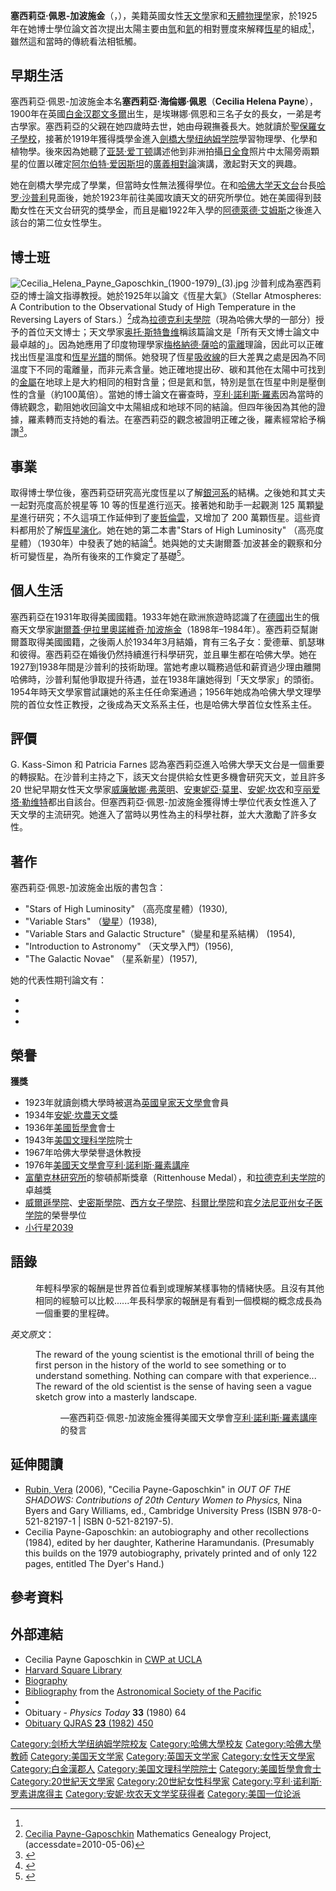 {{noteta
|G1=People
}}
{{Infobox scientist
|name              = 塞西莉亞·佩恩-加波施金<br>Cecilia Payne-Gaposchkin
|image             = Cecilia Helena Payne Gaposchkin (1900-1979) (2).jpg
|birth_date        = {{birth date|1900|5|10}}
|birth_place       = {{UK}}[[白金汉郡|白金汉郡]]{{link-en|文多爾|Wendover}}
|death_date        = {{death date and age|1979|12|7|1900|5|10}}
|death_place       = {{USA}}[[麻薩諸塞州|麻薩諸塞州]][[劍橋_(麻薩諸塞州)|劍橋]]
|residence         = 
|citizenship       = 
|nationality       = [[英國|英國]]<BR>[[美國|美國]]
|ethnicity         = 
|field             = [[天文學|天文學]]
|work_institutions = [[哈佛大學|哈佛大學]]
|alma_mater        = [[劍橋大學|劍橋大學]]<br>[[哈佛大學|哈佛大學]]
|doctoral_advisor  = [[哈罗·沙普利|哈罗·沙普利]]<br>[[亚瑟·爱丁顿|亚瑟·爱丁顿]]
|doctoral_students = [[法蘭克·卡莫尼|法蘭克·卡莫尼]]<br>[[法蘭克·德雷克|法蘭克·德雷克]]<br>[[約瑟夫·阿什布魯克|約瑟夫·阿什布魯克]]<br>{{link-en|海倫·索耶·霍格|Helen Sawyer Hogg}}<ref>{{Cite web |url=http://astronomy.fas.harvard.edu/astronomy-alumni |title=Harvard University Astronomy Alumni |accessdate=2014-09-30 |archive-date=2014-09-12 |archive-url=https://web.archive.org/web/20140912143616/http://astronomy.fas.harvard.edu/astronomy-alumni |dead-url=no }}</ref>
|known_for         = 提出[[太陽|太陽]]主要由氫構成
|influences        = 
|influenced        = 
|prizes            = 
|religion          = 
|footnotes         = 
|signature         = Cecilia Payne-Gaposchkin02b.jpg
}}
'''塞西莉亞·佩恩-加波施金'''（{{lang-en|'''Cecilia Payne-Gaposchkin'''}}，{{bd|1900年|5月10日|1979年|12月7日|catIdx=P}}），美籍英國女性[[天文學|天文學]]家和[[天體物理學|天體物理學]]家，於1925年在她博士學位論文首次提出太陽主要由[[氫|氫]]和[[氦|氦]]的相對豐度來解釋[[恆星|恆星]]的組成<ref name="cwp-1"/>，雖然這和當時的傳統看法相牴觸。

==早期生活==
塞西莉亞·佩恩-加波施金本名'''塞西莉亞·海倫娜·佩恩'''（'''Cecilia Helena Payne'''），1900年在英國[[白金汉郡|白金汉郡]][[文多爾|文多爾]]出生，是埃琳娜·佩恩和{{link-en|愛德華·約翰·佩恩|Edward John Payne}}三名子女的長女，一弟{{link-en|漢弗萊·佩恩|Humfry Payne}}是考古學家。塞西莉亞的父親在她四歲時去世，她由母親撫養長大。她就讀於[[聖保羅女子學校|聖保羅女子學校]]，接著於1919年獲得獎學金進入[[劍橋大學|劍橋大學]][[剑桥大学纽纳姆学院|纽纳姆学院]]學習物理學、化學和植物學。後來因為她聽了[[亚瑟·爱丁顿|亚瑟·爱丁顿]]講述他到非洲拍攝[[1919年5月29日日食|日全食]]照片中太陽旁兩顆星的位置以確定[[阿尔伯特·爱因斯坦|阿尔伯特·爱因斯坦]]的[[廣義相對論|廣義相對論]]演講，激起對天文的興趣。

她在劍橋大學完成了學業，但當時女性無法獲得學位。在和[[哈佛大学天文台|哈佛大学天文台]]台長[[哈罗·沙普利|哈罗·沙普利]]見面後，她於1923年前往美國攻讀天文的研究所學位。她在美國得到鼓勵女性在天文台研究的獎學金，而且是繼1922年入學的[[阿德萊德·艾姆斯|阿德萊德·艾姆斯]]之後進入該台的第二位女性學生。

==博士班==
[[File:Cecilia_Helena_Payne_Gaposchkin_(1900-1979)_(3).jpg|thumb]]
沙普利成為塞西莉亞的博士論文指導教授。她於1925年以論文《恆星大氣》（Stellar Atmospheres: A Contribution to the Observational Study of High Temperature in the Reversing Layers of Stars.）<ref>[http://genealogy.math.ndsu.nodak.edu/id.php?id=137517 Cecilia  Payne-Gaposchkin] {{Wayback|url=http://genealogy.math.ndsu.nodak.edu/id.php?id=137517 |date=20200727193915 }} Mathematics Genealogy Project,(accessdate=2010-05-06)</ref>成為[[拉德克利夫學院|拉德克利夫學院]]（現為哈佛大學的一部分）授予的首位天文博士；天文學家[[奥托·斯特鲁维|奥托·斯特鲁维]]稱該篇論文是「所有天文博士論文中最卓越的」。因為她應用了印度物理學家[[梅格納德·薩哈|梅格納德·薩哈]]的[[電離|電離]]理論，因此可以正確找出恆星溫度和[[恆星光譜|恆星光譜]]的關係。她發現了恆星[[譜線|吸收線]]的巨大差異之處是因為不同溫度下不同的電離量，而非元素含量。她正確地提出矽、碳和其他在太陽中可找到的[[金屬量|金屬]]在地球上是大約相同的相對含量；但是氦和氫，特別是氫在恆星中則是壓倒性的含量（約100萬倍）。當她的博士論文在審查時，[[亨利·諾利斯·羅素|亨利·諾利斯·羅素]]因為當時的傳統觀念，勸阻她收回論文中太陽組成和地球不同的結論。但四年後因為其他的證據，羅素轉而支持她的看法。在塞西莉亞的觀念被證明正確之後，羅素經常給予稱讚<ref name='newnham'>{{cite web |url=http://www.newn.cam.ac.uk/about-newnham/college-history/biographies/content/cecila-payne-gaposchkin |title=Cecilia Payne-Gaposchkin (1900 - 1979) |accessdate=2010-03-05 |last=Padman |first=Rachael |year=2004 |work=Newnham College Biographies |archiveurl=https://www.webcitation.org/5o0fZYSgo?url=http://www.newn.cam.ac.uk/about-newnham/college-history/biographies/content/cecila-payne-gaposchkin |archivedate=2010-03-05 |deadurl=yes }}</ref>。

==事業==
取得博士學位後，塞西莉亞研究高光度恆星以了解[[銀河系|銀河系]]的結構。之後她和其丈夫一起對亮度高於視星等 10 等的恆星進行巡天。接著她和助手一起觀測 125 萬顆[[變星|變星]]進行研究；不久這項工作延伸到了[[麥哲倫雲|麥哲倫雲]]，又增加了 200 萬顆恆星。這些資料都用於了解[[恆星演化|恆星演化]]。她在她的第二本書"Stars of High Luminosity" （高亮度星體）（1930年）中發表了她的結論<ref name=":1">{{Cite web|url=https://www.britannica.com/biography/Cecilia-Payne-Gaposchkin|title=Cecilia Payne-Gaposchkin|last=Gregersen|first=Erik|date=|website=Encyclopædia Britannica|publisher=|access-date=|archive-date=2018-10-08|archive-url=https://web.archive.org/web/20181008214403/https://www.britannica.com/biography/Cecilia-Payne-Gaposchkin|dead-url=no}}</ref>。她與她的丈夫謝爾蓋·加波甚金的觀察和分析可變恆星，為所有後來的工作奠定了基礎<ref name='cwp-1'>{{cite web
 |last        = Turner
 |first       = J.
 |date        = 16 March 2001
 |title       = Cecilia Helena Payne-Gaposchkin
 |url         = http://cwp.library.ucla.edu/Phase2/Payne-Gaposchkin,_Cecilia_Helena@861234567.html
 |work        = Contributions of 20th Century Women to Physics
 |publisher   = [[UCLA|UCLA]]
 |accessdate  = 2012-10-10
 |deadurl     = yes
 |archiveurl  = https://web.archive.org/web/20191107100412/http://cwp.library.ucla.edu/Phase2/Payne-Gaposchkin,_Cecilia_Helena@861234567.html
 |archivedate = 2019-11-07
}}</ref>。

==個人生活==
塞西莉亞在1931年取得美國國籍。1933年她在歐洲旅遊時認識了在[[德國|德國]]出生的俄裔天文學家[[謝爾蓋·伊拉里奧諾維奇·加波施金|謝爾蓋·伊拉里奧諾維奇·加波施金]]（1898年–1984年）。塞西莉亞幫謝爾蓋取得美國國籍，之後兩人於1934年3月結婚，育有三名子女：愛德華、凱瑟琳和彼得。塞西莉亞在婚後仍然持續進行科學研究，並且畢生都在哈佛大學。她在1927到1938年間是沙普利的技術助理。當她考慮以職務過低和薪資過少理由離開哈佛時，沙普利幫他爭取提升待遇，並在1938年讓她得到「天文學家」的頭銜。1954年時天文學家{{link-en|唐納德·霍華德·孟澤爾|Donald Howard Menzel}}嘗試讓她的系主任任命案通過；1956年她成為哈佛大學文理學院的首位女性正教授，之後成為天文系系主任，也是哈佛大學首位女性系主任。

==評價==
G. Kass-Simon 和 Patricia Farnes 認為塞西莉亞進入哈佛大學天文台是一個重要的轉捩點。在沙普利主持之下，該天文台提供給女性更多機會研究天文，並且許多 20 世紀早期女性天文學家[[威廉敏娜·弗萊明|威廉敏娜·弗萊明]]、[[安東妮亞·莫里|安東妮亞·莫里]]、[[安妮·坎农|安妮·坎农]]和[[亨丽爱塔·勒维特|亨丽爱塔·勒维特]]都出自該台。但塞西莉亞·佩恩-加波施金獲得博士學位代表女性進入了天文學的主流研究。她進入了當時以男性為主的科學社群，並大大激勵了許多女性。

==著作==
塞西莉亞·佩恩-加波施金出版的書包含：
* "Stars of High Luminosity" （高亮度星體）(1930),
* "Variable Stars" （[[變星|變星]]）(1938),
* "Variable Stars and Galactic Structure"（變星和星系結構） (1954),
* "Introduction to Astronomy" （天文學入門）(1956),
* "The Galactic Novae" （星系新星）(1957),

她的代表性期刊論文有：
*{{Citation
|pmid = 17820707
|last=Gaposchkin
|first=
|publication-date=1941 May 9
|title=ANNIE JUMP CANNON.
|volume=93
|issue=2419
|periodical=
|pages=443–444
|doi = 10.1126/science.93.2419.443
|author = Gaposchkin, Cp
|issn = 0036-8075
|journal = Science
|bibcode = 1941Sci....93..443P |date=May 1941}}
*{{Citation
|pmid = 16588077
|last=Gaposchkin
|first=C P
|publication-date=1936 Jun
|year=1936
|title=On the Physical Condition of the Supernovae
|volume=22
|issue=6
|periodical=[[PNAS|Proc. Natl. Acad. Sci. U.S.A.]]
|pages=332–6
|doi = 10.1073/pnas.22.6.332
|pmc = 1076773
}}
*{{Citation
|pmid = 16577695
|last=Whipple
|first=F L
|last2=Gaposchkin
|first2=C P
|publication-date=1936 April
|year=1936
|title=On the Bright Line Spectrum of Nova Herculis
|volume=22
|issue=4
|periodical=[[PNAS|Proc. Natl. Acad. Sci. U.S.A.]]
|pages=195–200
|doi = 10.1073/pnas.22.4.195
|pmc = 1076741
|bibcode = 1936PNAS...22..195W }}

==榮譽==
'''獲獎'''
* 1923年就讀劍橋大學時被選為[[英國皇家天文學會|英國皇家天文學會]]會員
* 1934年[[安妮·坎農天文獎|安妮·坎農天文獎]]
* 1936年[[美國哲學會|美國哲學會]]會士
* 1943年[[美国文理科学院|美国文理科学院]]院士
* 1967年哈佛大學榮譽退休教授
* 1976年[[美國天文學會|美國天文學會]][[亨利·諾利斯·羅素講座|亨利·諾利斯·羅素講座]]
* [[富蘭克林研究所|富蘭克林研究所]]的黎頓郝斯獎章（Rittenhouse Medal），和[[拉德克利夫学院|拉德克利夫学院]]的卓越獎
* [[威爾遜學院_(賓夕法尼亞州)|威爾遜學院]]、[[史密斯學院|史密斯學院]]、[[西方女子學院|西方女子學院]]、[[科爾比學院|科爾比學院]]和[[宾夕法尼亚州女子医学院|宾夕法尼亚州女子医学院]]的榮譽學位
* [[小行星2039|小行星2039]]

==語錄==
:年輕科學家的報酬是世界首位看到或理解某樣事物的情緒快感。且沒有其他相同的經驗可以比較......年長科學家的報酬是有看到一個模糊的概念成長為一個重要的里程碑。

''英文原文''：
:The reward of the young scientist is the emotional thrill of being the first person in the history of the world to see something or to understand something. Nothing can compare with that experience... The reward of the old scientist is the sense of having seen a vague sketch grow into a masterly landscape.
::—塞西莉亞·佩恩-加波施金獲得美國天文學會[[亨利·諾利斯·羅素講座|亨利·諾利斯·羅素講座]]的發言

==延伸閱讀==
*[[薇拉·魯賓|Rubin, Vera]] (2006), "Cecilia Payne-Gaposchkin" in ''OUT OF THE SHADOWS: Contributions of 20th Century Women to Physics,'' Nina Byers and Gary Williams, ed., Cambridge University Press  (ISBN 978-0-521-82197-1 | ISBN 0-521-82197-5).
*Cecilia Payne-Gaposchkin: an autobiography and other recollections (1984), edited by her daughter, Katherine Haramundanis. (Presumably this builds on the 1979 autobiography, privately printed and of only 122 pages, entitled The Dyer's Hand.)

==參考資料==
<references/>

==外部連結==
{{Commons category}}
* Cecilia Payne Gaposchkin in [https://web.archive.org/web/20191107100412/http://cwp.library.ucla.edu/Phase2/Payne-Gaposchkin,_Cecilia_Helena@861234567.html CWP at UCLA]
* [https://web.archive.org/web/20131217042405/http://www.harvardsquarelibrary.org/unitarians/payne2.html Harvard Square Library]
* [https://web.archive.org/web/20071101054712/http://www.carleton.edu/departments/PHAS/Astro/pages/marga_michele/Cecilia_Payne.html Biography]
* [https://web.archive.org/web/20110808035333/http://www.astrosociety.org/education/resources/womenast_bib02.html#3k#3k Bibliography] from the [[太平洋天文學會|Astronomical Society of the Pacific]]
* <!-- [http://adsabs.harvard.edu//full/seri/IrAJ./0014//0000069.000.html IrAJ '''14''' (1979) 69] -->
* Obituary - ''Physics Today'' '''33''' (1980) 64
* [http://adsabs.harvard.edu//full/seri/QJRAS/0023//0000450.000.html Obituary QJRAS '''23''' (1982) 450] {{Wayback|url=http://adsabs.harvard.edu//full/seri/QJRAS/0023//0000450.000.html |date=20131014133741 }}
{{安妮·坎农天文学奖获得者}}
{{亨利·诺利斯·罗素讲席得主}}
{{Authority control}}
{{DEFAULTSORT:Payne-Gaposchkin, Cecilia}}

[[Category:剑桥大学纽纳姆学院校友|Category:剑桥大学纽纳姆学院校友]]
[[Category:哈佛大學校友|Category:哈佛大學校友]]
[[Category:哈佛大學教師|Category:哈佛大學教師]]
[[Category:美国天文学家|Category:美国天文学家]]
[[Category:英国天文学家|Category:英国天文学家]]
[[Category:女性天文學家|Category:女性天文學家]]
[[Category:白金漢郡人|Category:白金漢郡人]]
[[Category:美国文理科学院院士|Category:美国文理科学院院士]]
[[Category:美國哲學會會士|Category:美國哲學會會士]]
[[Category:20世紀天文學家|Category:20世紀天文學家]]
[[Category:20世紀女性科學家|Category:20世紀女性科學家]]
[[Category:亨利·诺利斯·罗素讲席得主|Category:亨利·诺利斯·罗素讲席得主]]
[[Category:安妮·坎农天文学奖获得者|Category:安妮·坎农天文学奖获得者]]
[[Category:美国一位论派|Category:美国一位论派]]